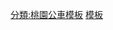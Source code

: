 {{台灣公車路線
|模板名稱=桃園捷運綠線先導公車GR
|標誌=
|標誌簡介
|名稱=桃園捷運綠線先導公車GR路線<small>（桃園後站 <big>↔</big> 捷運坑口站）</small>
|鐵路類別=
|代表色={{桃園捷運色彩|綠}}
|背景顏色=white
|車站列表=  1.[[桃園車站 (臺鐵)|桃園後站]] - 2.聖保祿醫院 - 3.建國路口 - 4.統領百貨 - 5.桃園郵局 - 6.永和市場 - 7.中正三民路口 - 8.中正商業大樓 - 9.北埔路口 - 10.中正信光街口 - 11.中正慈文路口 - 12.慈文國中 - 13.中正大興西路口 - 14.福安宮 - 15.[[中正藝文特區]] - 16.行政執行處 - 17.同德十一街口 - 18.莊敬路口 - 19.中正莊二街口 - 20.中正橋 - 21.南竹路口 - 22.南順一街口 - 23.奉化忠孝西路口 - 24.麗寶經典 - 25.光明郵局 - 26.光明國小 - 27.光明國中 - 28.錦興國小 - 29.[[南崁]] - 30.[[台茂購物中心]] - 31.下南崁 - 32.南亞/[[好市多]] - 33.溪州 - 34.台灣松下- 35.徐厝 - 36.三商 - 37.水尾 - 38.八股路口 - 39.下水尾 - 40.果林 - 41.崁下 - 42.[[捷運坑口站]]

|備註 = → 僅去程停靠， ← 僅回程停靠， ─ 雙邊停靠<br>緩衝區：南竹路口–光明國中
}}<noinclude>
[[分類:桃園公車模板]]
[[分類:捷運先導公車|模板]]
</noinclude>